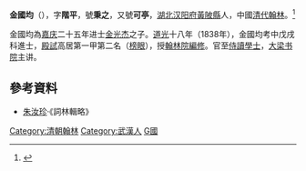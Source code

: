 {{Multiple issues|
{{Update|time=2022-04-03T05:03:23+00:00}}
{{Refimprove|time=2022-04-03T05:03:23+00:00}}
}}
'''金國均'''（{{bd|1814年||？|catIdx=J金}}），字'''階平'''，號'''秉之'''，又號'''可亭'''，[[湖北|湖北]][[汉阳府|汉阳府]][[黃陂縣|黃陂縣]]人，中國[[清代|清代]][[翰林|翰林]]。<ref>{{cite web |title=金國均 |url=http://archive.ihp.sinica.edu.tw/ttscgi/ttsquerynew?0:0:mctauac:%286301%29@NO}}</ref>

金國均為[[嘉庆|嘉庆]]二十五年进士[[金光杰|金光杰]]之子。[[道光|道光]]十八年（1838年），金國均考中戊戌科進士，[[殿試|殿試]]高居第一甲第二名（[[榜眼|榜眼]]），授[[翰林院|翰林院]][[編修|編修]]。官至[[侍讀學士|侍讀學士]]，[[大梁书院|大梁书院]]主讲。

==參考資料==
*[[朱汝珍|朱汝珍]]·《詞林輯略》

{{道光十八年戊戌科殿試金榜}}
{{DEFAULTSORT:Jin金}}
[[Category:清朝翰林|Category:清朝翰林]]
[[Category:武漢人|Category:武漢人]]
[[Category:金姓|G國]]